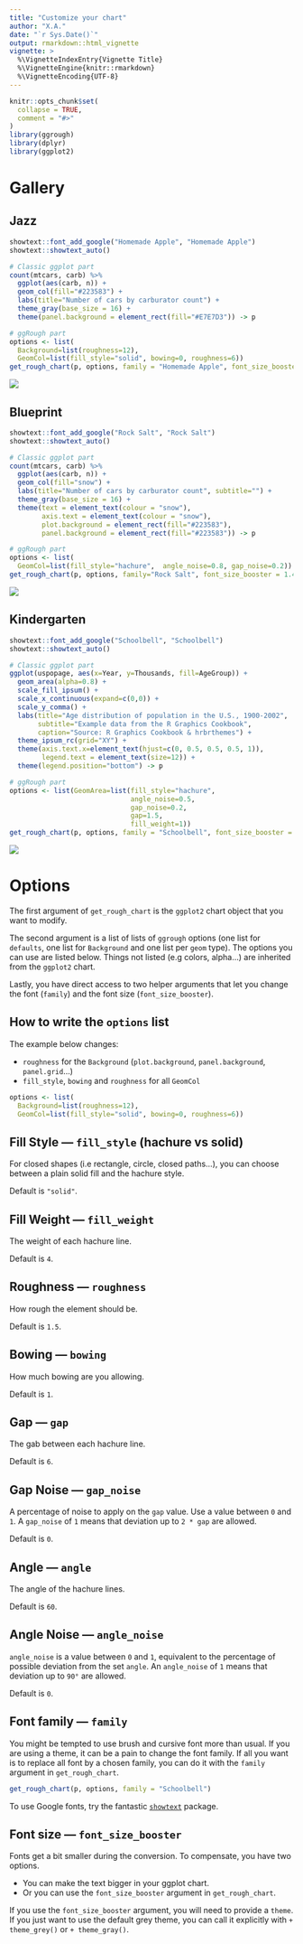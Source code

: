 ```yaml
---
title: "Customize your chart"
author: "X.A."
date: "`r Sys.Date()`"
output: rmarkdown::html_vignette
vignette: >
  %\VignetteIndexEntry{Vignette Title}
  %\VignetteEngine{knitr::rmarkdown}
  %\VignetteEncoding{UTF-8}
---
```


```r
knitr::opts_chunk$set(
  collapse = TRUE,
  comment = "#>"
)
library(ggrough)
library(dplyr)
library(ggplot2)
```

# Gallery

## Jazz

```r
showtext::font_add_google("Homemade Apple", "Homemade Apple")
showtext::showtext_auto()

# Classic ggplot part
count(mtcars, carb) %>%
  ggplot(aes(carb, n)) +
  geom_col(fill="#223583") + 
  labs(title="Number of cars by carburator count") + 
  theme_gray(base_size = 16) +
  theme(panel.background = element_rect(fill="#E7E7D3")) -> p

# ggRough part
options <- list(
  Background=list(roughness=12),
  GeomCol=list(fill_style="solid", bowing=0, roughness=6))
get_rough_chart(p, options, family = "Homemade Apple", font_size_booster = 1.45)
```

![](dl-jazz.png)

## Blueprint

```r
showtext::font_add_google("Rock Salt", "Rock Salt")
showtext::showtext_auto()

# Classic ggplot part
count(mtcars, carb) %>%
  ggplot(aes(carb, n)) +
  geom_col(fill="snow") + 
  labs(title="Number of cars by carburator count", subtitle="") + 
  theme_gray(base_size = 16) +
  theme(text = element_text(colour = "snow"),
        axis.text = element_text(colour = "snow"),
        plot.background = element_rect(fill="#223583"), 
        panel.background = element_rect(fill="#223583")) -> p

# ggRough part
options <- list(
  GeomCol=list(fill_style="hachure",  angle_noise=0.8, gap_noise=0.2))
get_rough_chart(p, options, family="Rock Salt", font_size_booster = 1.4)
```

![](dl-blueprint.png)

## Kindergarten

```r
showtext::font_add_google("Schoolbell", "Schoolbell")
showtext::showtext_auto()

# Classic ggplot part
ggplot(uspopage, aes(x=Year, y=Thousands, fill=AgeGroup)) + 
  geom_area(alpha=0.8) +
  scale_fill_ipsum() +
  scale_x_continuous(expand=c(0,0)) +
  scale_y_comma() +
  labs(title="Age distribution of population in the U.S., 1900-2002",
       subtitle="Example data from the R Graphics Cookbook",
       caption="Source: R Graphics Cookbook & hrbrthemes") +
  theme_ipsum_rc(grid="XY") +
  theme(axis.text.x=element_text(hjust=c(0, 0.5, 0.5, 0.5, 1)),
        legend.text = element_text(size=12)) +
  theme(legend.position="bottom") -> p

# ggRough part
options <- list(GeomArea=list(fill_style="hachure", 
                              angle_noise=0.5,
                              gap_noise=0.2,
                              gap=1.5,
                              fill_weight=1))
get_rough_chart(p, options, family = "Schoolbell", font_size_booster = 2.4)
```

![](dl-kindergarten.png)

# Options

The first argument of `get_rough_chart` is the `ggplot2` chart object that you want to modify. 

The second argument is a list of lists of `ggrough` options (one list for `defaults`, one list for `Background` and one list per `geom` type). The options you can use are listed below. Things not listed (e.g colors, alpha...) are inherited from the `ggplot2` chart.

Lastly, you have direct access to two helper arguments that let you change the font (`family`) and the font size (`font_size_booster`).

## How to write the `options` list

The example below changes: 

- `roughness` for the `Background` (`plot.background`, `panel.background`, `panel.grid`...)
- `fill_style`, `bowing` and `roughness` for all `GeomCol`

```r
options <- list(
  Background=list(roughness=12),
  GeomCol=list(fill_style="solid", bowing=0, roughness=6))
```

## Fill Style — `fill_style` (hachure vs solid)

For closed shapes (i.e rectangle, circle, closed paths...), you can choose between a plain solid fill and the hachure style.

Default is `"solid"`.

## Fill Weight — `fill_weight`

The weight of each hachure line.

Default is `4`.

## Roughness — `roughness`

How rough the element should be.

Default is `1.5`.

## Bowing — `bowing`

How much bowing are you allowing.

Default is `1`.

## Gap — `gap` 

The gab between each hachure line.

Default is `6`.

## Gap Noise — `gap_noise`

A percentage of noise to apply on the `gap` value. Use a value between `0` and `1`. A `gap_noise` of `1` means that deviation up to `2 * gap` are allowed.

Default is `0`.

## Angle — `angle` 

The angle of the hachure lines.

Default is `60`.

## Angle Noise — `angle_noise`

`angle_noise` is a value between `0` and `1`, equivalent to the percentage of possible deviation from the set `angle`. An `angle_noise` of `1` means that deviation up to `90°` are allowed.

Default is `0`.

## Font family — `family`

You might be tempted to use brush and cursive font more than usual. If you are using a theme, it can be a pain to change the font family. If all you want is to replace all font by a chosen family, you can do it with the `family` argument in `get_rough_chart`.

```r
get_rough_chart(p, options, family = "Schoolbell")
```

To use Google fonts, try the fantastic [`showtext`](https://github.com/yixuan/showtext) package.

## Font size — `font_size_booster`

Fonts get a bit smaller during the conversion. To compensate, you have two options. 

- You can make the text bigger in your ggplot chart.
- Or you can use the `font_size_booster` argument in `get_rough_chart`.

If you use the `font_size_booster` argument, you will need to provide a `theme`. If you just want to use the default grey theme, you can call it explicitly with `+ theme_grey()` or `+ theme_gray()`.
